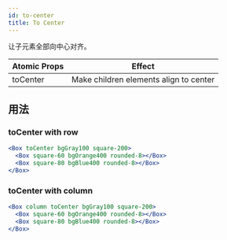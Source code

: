 ```yaml
---
id: to-center
title: To Center
---
```


让子元素全部向中心对齐。

| Atomic Props | Effect                                 |
| ------------ | -------------------------------------- |
| toCenter     | Make children elements align to center |

## 用法

### toCenter with row

```jsx live
<Box toCenter bgGray100 square-200>
  <Box square-60 bgOrange400 rounded-8></Box>
  <Box square-80 bgBlue400 rounded-8></Box>
</Box>
```

### toCenter with column

```jsx live
<Box column toCenter bgGray100 square-200>
  <Box square-60 bgOrange400 rounded-8></Box>
  <Box square-80 bgBlue400 rounded-8></Box>
</Box>
```
